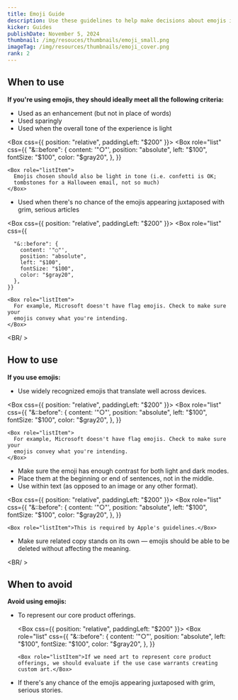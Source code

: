 ```yaml
---
title: Emoji Guide
description: Use these guidelines to help make decisions about emojis in product and marketing contexts. (Newsroom follows its own style guide.)
kicker: Guides
publishDate: November 5, 2024
thumbnail: /img/resouces/thumbnails/emoji_small.png
imageTag: /img/resources/thumbnails/emoji_cover.png
rank: 2
---
```


## When to use

**If you're using emojis, they should ideally meet all the following criteria:**

- Used as an enhancement (but not in place of words)
- Used sparingly
- Used when the overall tone of the experience is light

<Box css={{ position: "relative", paddingLeft: "$200" }}>
  <Box
    role="list"
    css={{
      "&::before": {
        content: '"○"', 
        position: "absolute",
        left: "$100",
        fontSize: "$100",
        color: "$gray20", 
      },
    }}
  >
    <Box role="listItem">
      Emojis chosen should also be light in tone (i.e. confetti is OK;
      tombstones for a Halloween email, not so much)
    </Box>
  </Box>
</Box>

- Used when there's no chance of the emojis appearing juxtaposed with grim, serious articles

<Box css={{ position: "relative", paddingLeft: "$200" }}>
  <Box
    role="list"
    css={{

      "&::before": {
        content: '"○"', 
        position: "absolute",
        left: "$100",
        fontSize: "$100", 
        color: "$gray20", 
      },
    }}
  >
    <Box role="listItem">
      For example, Microsoft doesn't have flag emojis. Check to make sure your
      emojis convey what you're intending.
    </Box>
  </Box>
</Box>

<BR/ >

## How to use

**If you use emojis:**

- Use widely recognized emojis that translate well across devices.

<Box css={{ position: "relative", paddingLeft: "$200" }}>
  <Box
    role="list"
    css={{
      "&::before": {
        content: '"○"', 
        position: "absolute",
        left: "$100",
        fontSize: "$100",
        color: "$gray20",
      },
    }}
  >
    <Box role="listItem">
      For example, Microsoft doesn't have flag emojis. Check to make sure your
      emojis convey what you're intending.
    </Box>
  </Box>
</Box>

- Make sure the emoji has enough contrast for both light and dark modes.
- Place them at the beginning or end of sentences, not in the middle.
- Use within text (as opposed to an image or any other format).

<Box css={{ position: "relative", paddingLeft: "$200" }}>
  <Box
    role="list"
    css={{
      "&::before": {
        content: '"○"', 
        position: "absolute",
        left: "$100",
        fontSize: "$100",
        color: "$gray20",
      },
    }}
  >
    <Box role="listItem">This is required by Apple's guidelines.</Box>
  </Box>
</Box>

- Make sure related copy stands on its own — emojis should be able to be deleted without affecting the meaning.

<BR/ >

## When to avoid

**Avoid using emojis:**

- To represent our core product offerings.

  <Box css={{ position: "relative", paddingLeft: "$200" }}>
    <Box
      role="list"
      css={{
        "&::before": {
          content: '"○"', 
          position: "absolute",
          left: "$100",
          fontSize: "$100",
          color: "$gray20",
        },
      }}
    >

      <Box role="listItem">If we need art to represent core product offerings, we should evaluate if the use case warrants creating custom art.</Box>
    </Box>
  </Box>

- If there's any chance of the emojis appearing juxtaposed with grim, serious stories.
